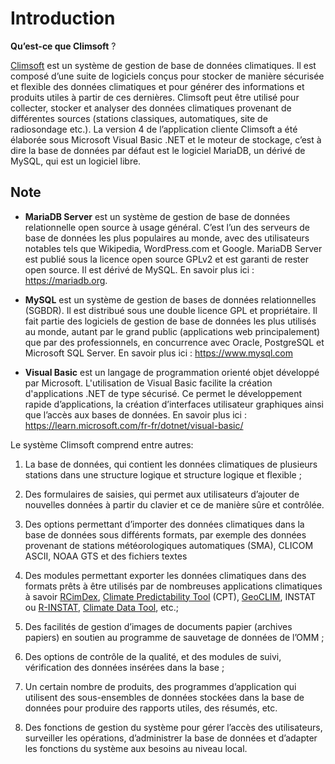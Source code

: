 # Introduction

**Qu'est-ce que Climsoft** ?

[Climsoft](https://climsoft.org) est un système de gestion de base de données climatiques.
Il est composé d'une suite de logiciels conçus pour stocker de manière sécurisée et flexible des données climatiques et pour générer des informations et produits utiles à partir de ces dernières.
Climsoft peut être utilisé pour collecter, stocker et analyser des données climatiques provenant de différentes sources (stations classiques, automatiques, site de radiosondage etc.).
La version 4 de l'application cliente Climsoft a été élaborée sous Microsoft Visual Basic .NET et le moteur de stockage, c'est à dire la base de données par défaut est le logiciel MariaDB, un dérivé de MySQL, qui est un logiciel libre.

::: callout-note
## Note

-   **MariaDB Server** est un système de gestion de base de données relationnelle open source à usage général.
    C'est l'un des serveurs de base de données les plus populaires au monde, avec des utilisateurs notables tels que Wikipedia, WordPress.com et Google.
    MariaDB Server est publié sous la licence open source GPLv2 et est garanti de rester open source.
    Il est dérivé de MySQL.
    En savoir plus ici : <https://mariadb.org>.

-   **MySQL** est un système de gestion de bases de données relationnelles (SGBDR).
    Il est distribué sous une double licence GPL et propriétaire.
    Il fait partie des logiciels de gestion de base de données les plus utilisés au monde, autant par le grand public (applications web principalement) que par des professionnels, en concurrence avec Oracle, PostgreSQL et Microsoft SQL Server.
    En savoir plus ici : <https://www.mysql.com>

-   **Visual Basic** est un langage de programmation orienté objet développé par Microsoft.
    L\'utilisation de Visual Basic facilite la création d\'applications .NET de type sécurisé.
    Ce permet le développement rapide d'applications, la création d'interfaces utilisateur graphiques ainsi que l'accès aux bases de données.
    En savoir plus ici : <https://learn.microsoft.com/fr-fr/dotnet/visual-basic/>
:::

Le système Climsoft comprend entre autres:

1.  La base de données, qui contient les données climatiques de plusieurs stations dans une structure logique et structure logique et flexible ;

2.  Des formulaires de saisies, qui permet aux utilisateurs d'ajouter de nouvelles données à partir du clavier et ce de manière sûre et contrôlée.

3.  Des options permettant d'importer des données climatiques dans la base de données sous différents formats, par exemple des données provenant de stations météorologiques automatiques (SMA), CLICOM ASCII, NOAA GTS et des fichiers textes

4.  Des modules permettant exporter les données climatiques dans des formats prêts à être utilisés par de nombreuses applications climatiques à savoir [RCimDex](http://etccdi.pacificclimate.org/software.shtml), [Climate Predictability Tool](https://iri.columbia.edu/our-expertise/climate/tools/cpt/) (CPT), [GeoCLIM](https://earlywarning.usgs.gov/fews/software-tools/20), INSTAT ou [R-INSTAT](https://r-instat.org/team.html), [Climate Data Tool](https://iri.columbia.edu/our-expertise/climate/tools/cdt/), etc.;

5.  Des facilités de gestion d'images de documents papier (archives papiers) en soutien au programme de sauvetage de données de l'OMM ;

6.  Des options de contrôle de la qualité, et des modules de suivi, vérification des données insérées dans la base ;

7.  Un certain nombre de produits, des programmes d'application qui utilisent des sous-ensembles de données stockées dans la base de données pour produire des rapports utiles, des résumés, etc.

8.  Des fonctions de gestion du système pour gérer l'accès des utilisateurs, surveiller les opérations, d'administrer la base de données et d'adapter les fonctions du système aux besoins au niveau local.

